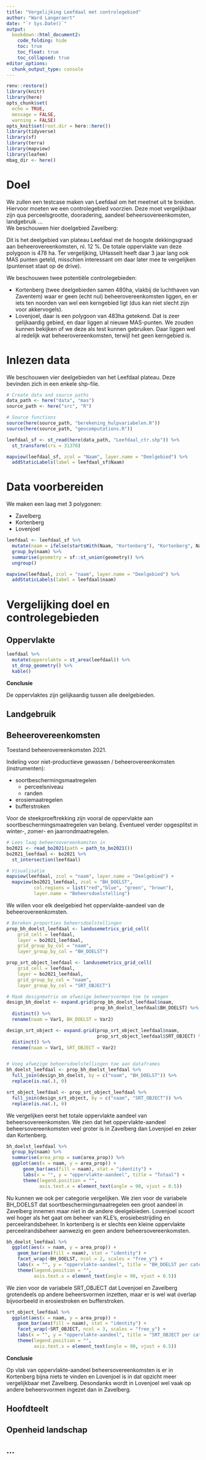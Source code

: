 ```yaml
---
title: "Vergelijking Leefdaal met controlegebied"
author: "Ward Langeraert"
date: "`r Sys.Date()`"
output:
  bookdown::html_document2:
    code_folding: hide
    toc: true
    toc_float: true
    toc_collapsed: true
editor_options: 
  chunk_output_type: console
---
```


```r
renv::restore()
library(knitr)
library(here)
opts_chunk$set(
  echo = TRUE,
  message = FALSE,
  warning = FALSE)
opts_knit$set(root.dir = here::here())
library(tidyverse)
library(sf)
library(terra)
library(mapview)
library(leafem)
mbag_dir <- here()
```


# Doel

We zullen een testcase maken van Leefdaal om het meetnet uit te breiden. Hiervoor moeten we een controlegebied voorzien. Deze moet vergelijkbaar zijn qua perceelsgrootte, dooradering, aandeel beheersovereenkomsten, landgebruik ...  
We beschouwen hier doelgebied Zavelberg:  
  
Dit is het deelgebied van plateau Leefdaal met de hoogste dekkingsgraad aan beheerovereenkomsten, nl. 12 %. De totale oppervlakte van deze polygoon is 478 ha. Ter vergelijking, UHasselt heeft daar 3 jaar lang ook MAS punten geteld, misschien interessant om daar later mee te vergelijken (puntenset staat op de drive).

We beschouwen twee potentiële controlegebieden:  
  
- Kortenberg (twee deelgebieden samen 480ha, vlakbij de luchthaven van Zaventem) waar er geen (echt nul) beheerovereenkomsten liggen, en er iets ten noorden van wel een kerngebied ligt (dus kan niet slecht zijn voor akkervogels).
- Lovenjoel, daar is een polygoon van 483ha getekend. Dat is zeer gelijkaardig gebied, en daar liggen al nieuwe MAS-punten. We zouden kunnen bekijken of we deze als test kunnen gebruiken. Daar liggen wel al redelijk wat beheerovereenkomsten, terwijl het geen kerngebied is.


# Inlezen data

We beschouwen vier deelgebieden van het Leefdaal plateau. Deze bevinden zich in een enkele shp-file.

```r
# Create data and source paths
data_path <- here("data", "mas")
source_path <- here("src", "R")

# Source functions
source(here(source_path, "berekening_hulpvariabelen.R"))
source(here(source_path, "geocomputations.R"))
```

```r
leefdaal_sf <- st_read(here(data_path, "Leefdaal_ctr.shp")) %>%
  st_transform(crs = 31370)

mapview(leefdaal_sf, zcol = "Naam", layer.name = "Deelgebied") %>%
  addStaticLabels(label = leefdaal_sf$Naam)
```


# Data voorbereiden

We maken een laag met 3 polygonen:

- Zavelberg
- Kortenberg
- Lovenjoel

```r
leefdaal <- leefdaal_sf %>%
  mutate(naam = ifelse(startsWith(Naam, "Kortenberg"), "Kortenberg", Naam)) %>%
  group_by(naam) %>%
  summarise(geometry = sf::st_union(geometry)) %>%
  ungroup()

mapview(leefdaal, zcol = "naam", layer.name = "Deelgebied") %>%
  addStaticLabels(label = leefdaal$naam)
```


# Vergelijking doel en controlegebieden
## Oppervlakte

```r
leefdaal %>%
  mutate(oppervlakte = st_area(leefdaal)) %>%
  st_drop_geometry() %>%
  kable()
```

**Conclusie**  
  
De oppervlaktes zijn gelijkaardig tussen alle deelgebieden.


## Landgebruik


## Beheerovereenkomsten

Toestand beheerovereenkomsten 2021.

Indeling voor niet-productieve gewassen / beheerovereenkomsten (instrumenten):

- soortbeschermingsmaatregelen
    - perceelsniveau
    - randen
- erosiemaatregelen
- bufferstroken

Voor de steekproeftrekking zijn vooral de oppervlakte aan soortbeschermingsmaatregelen van belang. Eventueel verder opgesplitst in winter-, zomer- en jaarrondmaatregelen.

```r
# Lees laag beheersovereenkomsten in
bo2021 <- read_bo2021(path = path_to_bo2021())
bo2021_leefdaal <- bo2021 %>%
  st_intersection(leefdaal)

# Visualisatie
mapview(leefdaal, zcol = "naam", layer.name = "Deelgebied") +
  mapview(bo2021_leefdaal, zcol = "BH_DOELST", 
          col.regions = list("red","blue", "green", "brown"),
          layer.name = "Beheersdoelstelling")
```

We willen voor elk deelgebied het oppervlakte-aandeel van de beheerovereenkomsten.

```r
# Bereken proporties beheersdoelstellingen
prop_bh_doelst_leefdaal <- landusemetrics_grid_cell(
    grid_cell = leefdaal,
    layer = bo2021_leefdaal,
    grid_group_by_col = "naam",
    layer_group_by_col = "BH_DOELST")

prop_srt_object_leefdaal <- landusemetrics_grid_cell(
    grid_cell = leefdaal,
    layer = bo2021_leefdaal,
    grid_group_by_col = "naam",
    layer_group_by_col = "SRT_OBJECT")

# Maak designmatrix om afwezige beheersvormen toe te voegen
design_bh_doelst <- expand.grid(prop_bh_doelst_leefdaal$naam, 
                                prop_bh_doelst_leefdaal$BH_DOELST) %>% 
  distinct() %>%
  rename(naam = Var1, BH_DOELST = Var2)

design_srt_object <- expand.grid(prop_srt_object_leefdaal$naam, 
                                 prop_srt_object_leefdaal$SRT_OBJECT) %>% 
  distinct() %>%
  rename(naam = Var1, SRT_OBJECT = Var2)


# Voeg afwezige beheersdoelstellingen toe aan dataframes
bh_doelst_leefdaal <- prop_bh_doelst_leefdaal %>% 
  full_join(design_bh_doelst, by = c("naam", "BH_DOELST")) %>%
  replace(is.na(.), 0)

srt_object_leefdaal <- prop_srt_object_leefdaal %>% 
  full_join(design_srt_object, by = c("naam", "SRT_OBJECT")) %>%
  replace(is.na(.), 0)
```

We vergelijken eerst het totale oppervlakte aandeel van beheersovereenkomsten. We zien dat het oppervlakte-aandeel beheersovereenkomsten veel groter is in Zavelberg dan Lovenjoel en zeker dan Kortenberg.

```r
bh_doelst_leefdaal %>%
  group_by(naam) %>%
  summarise(area_prop = sum(area_prop)) %>%
  ggplot(aes(x = naam, y = area_prop)) +
      geom_bar(aes(fill = naam), stat = "identity") +
      labs(x = "", y = "oppervlakte-aandeel", title = "Totaal") +
      theme(legend.position = "", 
            axis.text.x = element_text(angle = 90, vjust = 0.5))
```

Nu kunnen we ook per categorie vergelijken. We zien voor de variabele BH_DOELST dat soortbeschermingsmaatregelen een groot aandeel in Zavelberg innemen maar niet in de andere deelgebieden. Lovenjoel scoort wel hoger als het gaat om beheer van KLE's, erosiebestrijding en perceelrandsbeheer. In kortenberg is er slechts een kleine oppervlakte perceelrandsbeheer aanwezig en geen andere beheersovereenkomsten.

```r
bh_doelst_leefdaal %>%
  ggplot(aes(x = naam, y = area_prop)) +
    geom_bar(aes(fill = naam), stat = "identity") +
    facet_wrap(~BH_DOELST, ncol = 2, scales = "free_y") +
    labs(x = "", y = "oppervlakte-aandeel", title = "BH_DOELST per categorie") +
    theme(legend.position = "", 
          axis.text.x = element_text(angle = 90, vjust = 0.5))
```

We zien voor de variabele SRT_OBJECT dat Lovenjoel en Zavelberg grotendeels op andere beheersvormen inzetten, maar er is wel wat overlap bijvoorbeeld in erosiestroken en bufferstroken.

```r
srt_object_leefdaal %>%
  ggplot(aes(x = naam, y = area_prop)) +
    geom_bar(aes(fill = naam), stat = "identity") +
    facet_wrap(~SRT_OBJECT, ncol = 3, scales = "free_y") +
    labs(x = "", y = "oppervlakte-aandeel", title = "SRT_OBJECT per categorie") +
    theme(legend.position = "", 
          axis.text.x = element_text(angle = 90, vjust = 0.5))
```

**Conclusie**  
  
Op vlak van oppervlakte-aandeel beheersovereenkomsten is er in Kortenberg bijna niets te vinden en Lovenjoel is in dat opzicht meer vergelijkbaar met Zavelberg. Desondanks wordt in Lovenjoel wel vaak op andere beheersvormen ingezet dan in Zavelberg.


## Hoofdteelt


## Openheid landschap


## ...


